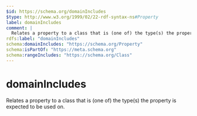 ```yaml
---
$id: https://schema.org/domainIncludes
$type: http://www.w3.org/1999/02/22-rdf-syntax-ns#Property
label: domainIncludes
comment: |
  Relates a property to a class that is (one of) the type(s) the property is expected to be used on.
rdfs:label: "domainIncludes"
schema:domainIncludes: "https://schema.org/Property"
schema:isPartOf: "https://meta.schema.org"
schema:rangeIncludes: "https://schema.org/Class"
---
```


# domainIncludes

Relates a property to a class that is (one of) the type(s) the property is expected to be used on.

